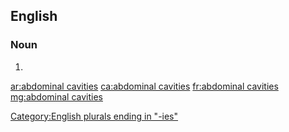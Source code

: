 ==English==

===Noun===
{{head|en|plural}}

# {{plural of|abdominal cavity|lang=en}}

[[Category:English plurals ending in "-ies"]]

[[ar:abdominal cavities]]
[[ca:abdominal cavities]]
[[fr:abdominal cavities]]
[[mg:abdominal cavities]]